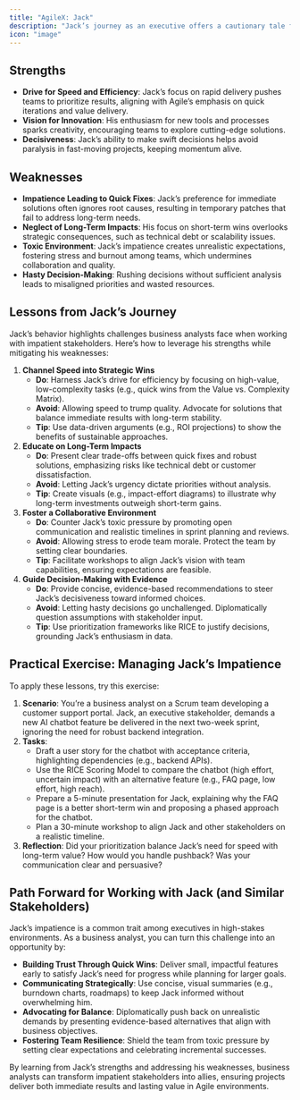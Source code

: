 ```yaml
---
title: "AgileX: Jack"
description: "Jack’s journey as an executive offers a cautionary tale for business analysts navigating stakeholder dynamics in high-pressure environments. His drive for speed and efficiency is a double-edged sword, propelling projects forward but often at the cost of long-term success. This profile explores Jack’s strengths, weaknesses, and lessons to help business analysts manage impatient stakeholders and foster sustainable outcomes in Agile settings."
icon: "image"
---
```


## Strengths

- **Drive for Speed and Efficiency**: Jack’s focus on rapid delivery pushes teams to prioritize results, aligning with Agile’s emphasis on quick iterations and value delivery.
- **Vision for Innovation**: His enthusiasm for new tools and processes sparks creativity, encouraging teams to explore cutting-edge solutions.
- **Decisiveness**: Jack’s ability to make swift decisions helps avoid paralysis in fast-moving projects, keeping momentum alive.

## Weaknesses

- **Impatience Leading to Quick Fixes**: Jack’s preference for immediate solutions often ignores root causes, resulting in temporary patches that fail to address long-term needs.
- **Neglect of Long-Term Impacts**: His focus on short-term wins overlooks strategic consequences, such as technical debt or scalability issues.
- **Toxic Environment**: Jack’s impatience creates unrealistic expectations, fostering stress and burnout among teams, which undermines collaboration and quality.
- **Hasty Decision-Making**: Rushing decisions without sufficient analysis leads to misaligned priorities and wasted resources.

## Lessons from Jack’s Journey

Jack’s behavior highlights challenges business analysts face when working with impatient stakeholders. Here’s how to leverage his strengths while mitigating his weaknesses:

1. **Channel Speed into Strategic Wins**
   - **Do**: Harness Jack’s drive for efficiency by focusing on high-value, low-complexity tasks (e.g., quick wins from the Value vs. Complexity Matrix).
   - **Avoid**: Allowing speed to trump quality. Advocate for solutions that balance immediate results with long-term stability.
   - **Tip**: Use data-driven arguments (e.g., ROI projections) to show the benefits of sustainable approaches.
2. **Educate on Long-Term Impacts**
   - **Do**: Present clear trade-offs between quick fixes and robust solutions, emphasizing risks like technical debt or customer dissatisfaction.
   - **Avoid**: Letting Jack’s urgency dictate priorities without analysis.
   - **Tip**: Create visuals (e.g., impact-effort diagrams) to illustrate why long-term investments outweigh short-term gains.
3. **Foster a Collaborative Environment**
   - **Do**: Counter Jack’s toxic pressure by promoting open communication and realistic timelines in sprint planning and reviews.
   - **Avoid**: Allowing stress to erode team morale. Protect the team by setting clear boundaries.
   - **Tip**: Facilitate workshops to align Jack’s vision with team capabilities, ensuring expectations are feasible.
4. **Guide Decision-Making with Evidence**
   - **Do**: Provide concise, evidence-based recommendations to steer Jack’s decisiveness toward informed choices.
   - **Avoid**: Letting hasty decisions go unchallenged. Diplomatically question assumptions with stakeholder input.
   - **Tip**: Use prioritization frameworks like RICE to justify decisions, grounding Jack’s enthusiasm in data.

## Practical Exercise: Managing Jack’s Impatience

To apply these lessons, try this exercise:

1. **Scenario**: You’re a business analyst on a Scrum team developing a customer support portal. Jack, an executive stakeholder, demands a new AI chatbot feature be delivered in the next two-week sprint, ignoring the need for robust backend integration.
2. **Tasks**:
   - Draft a user story for the chatbot with acceptance criteria, highlighting dependencies (e.g., backend APIs).
   - Use the RICE Scoring Model to compare the chatbot (high effort, uncertain impact) with an alternative feature (e.g., FAQ page, low effort, high reach).
   - Prepare a 5-minute presentation for Jack, explaining why the FAQ page is a better short-term win and proposing a phased approach for the chatbot.
   - Plan a 30-minute workshop to align Jack and other stakeholders on a realistic timeline.
3. **Reflection**: Did your prioritization balance Jack’s need for speed with long-term value? How would you handle pushback? Was your communication clear and persuasive?

## Path Forward for Working with Jack (and Similar Stakeholders)

Jack’s impatience is a common trait among executives in high-stakes environments. As a business analyst, you can turn this challenge into an opportunity by:

- **Building Trust Through Quick Wins**: Deliver small, impactful features early to satisfy Jack’s need for progress while planning for larger goals.
- **Communicating Strategically**: Use concise, visual summaries (e.g., burndown charts, roadmaps) to keep Jack informed without overwhelming him.
- **Advocating for Balance**: Diplomatically push back on unrealistic demands by presenting evidence-based alternatives that align with business objectives.
- **Fostering Team Resilience**: Shield the team from toxic pressure by setting clear expectations and celebrating incremental successes.

By learning from Jack’s strengths and addressing his weaknesses, business analysts can transform impatient stakeholders into allies, ensuring projects deliver both immediate results and lasting value in Agile environments.